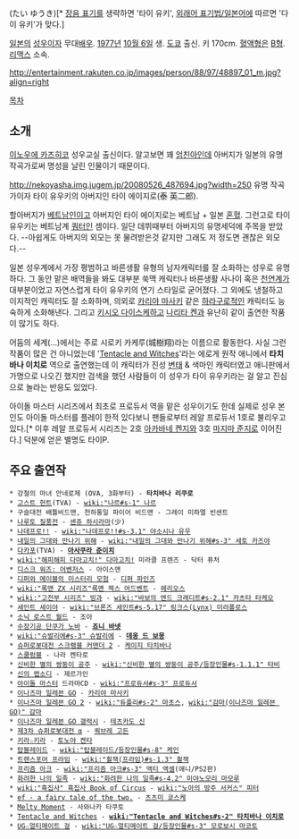 {{{+1 泰勇気 }}} (たい ゆうき)[* [[장음 표기]]를 생략하면 '타이 유키', [[외래어 표기법/일본어]]에 따르면 '다이 유키'가 맞다.]

[[일본]]의 [[성우]]이자 무대[[배우]]. [[1977년]] [[10월 6일]] 생. [[도쿄]] 출신. 키 170cm. [[혈액형]]은 [[B형]]. [[리맥스]] 소속.

http://entertainment.rakuten.co.jp/images/person/88/97/48897_01_m.jpg?align=right

[[목차]]

== 소개 ==
[[이노우에 카즈히코]] 성우교실 출신이다. 알고보면 꽤 [[엄친아]]인데 아버지가 일본의 유명 작곡가로써 명성을 날린 인물이기 때문이다.

http://nekoyasha.img.jugem.jp/20080526_487694.jpg?width=250
유명 작곡가이자 타이 유우키의 아버지인 타이 에이지로(泰 英二郎).

할아버지가 [[베트남]]인이고 아버지인 타이 에이지로는 베트남 + 일본 [[혼혈]]. 그런고로 타이 유우키는 베트남계 [[쿼터]]인 셈이다. 일단 데뷔때부터 아버지의 유명세덕에 주목을 받았다. --아쉽게도 아버지의 외모는 못 물려받은것 같지만 그래도 저 정도면 괜찮은 외모다.--

일본 성우계에서 가장 평범하고 바른생활 유형의 남자캐릭터를 잘 소화하는 성우로 유명하다. 그 동안 맡은 배역들을 봐도 대부분 쑥맥 캐릭터나 바른생활 사나이 혹은 [[천연]]계가 대부분이었고 자연스럽게 타이 유우키의 연기 스타일로 굳어졌다. 그 외에도 냉철하고 이지적인 캐릭터도 잘 소화하며, 의외로 [[카리야 마사키]] 같은 [[하라구로]]적인 캐릭터도 능숙하게 소화해낸다. 그리고 [[키시오 다이스케]]하고 [[나리타 켄]]과 유난히 같이 출연한 작품이 많기도 하다.

어둠의 세계(…)에서는 주로 시로키 카케루(城樹翔)라는 이름으로 활동한다. 사실 그런 작품이 많은 건 아니었는데 '[[Tentacle and Witches]]'라는 에로게 원작 애니에서 '''타치바나 이치로''' 역으로 출연했는데 이 캐릭터가 진성 [[변태]] & 색마인 캐릭터였고 애니판에서 가명으로 나오긴 했지만 검색을 했던 사람들이 이 성우가 타이 유우키라는 걸 알고 진심으로 놀라는 반응도 있었다.

아이돌 마스터 시리즈에서 최초로 프로듀서 역을 맡은 성우이기도 한데 실제로 성우 본인도 아이돌 마스터를 플레이 한적 있다보니 팬들로부터 레알 프로듀서 1호로 불리우고 있다.[* 이후 레알 프로듀서 시리즈는 2호 [[아카바네 켄지]]와 3호 [[마지마 준지]]로 이어진다.] 덕분에 얻은 별명도 타이P.

== 주요 출연작 ==
 * 강철의 마녀 안네로제 (OVA, 3화부터) - '''타치바나 리쿠로'''
 * [[고스트 헌트]](TVA) - [[wiki:"나르#s-1" 나르]] 
 * 구슬대전 배틀비드맨, 천하통일 파이어 비드맨 - 그레이 미하엘 빈센트
 * [[나루토|나루토 질풍전]] - [[센쥬 하시라마]](少)
 * [[나데프로!!]] - [[wiki:"나데프로!!#s-3.1" 야소시나 유우]]
 * [[내일의 그대와 만나기 위해]] - [[wiki:"내일의 그대와 만나기 위해#s-3" 세토 카즈야]]
 * [[다카포]](TVA) - '''[[아사쿠라 준이치]]'''
 * [[wiki:"해피해피 다마고치!" 다마고치!]] 미라클 프렌즈 - 닥터 퓨처
 * [[디스크 워즈: 어벤저스]] - 아이스맨
 * [[디퍼와 메이블의 미스터리 모험]] - [[디퍼 파인즈]]
 * [[wiki:"록맨 ZX 시리즈"록맨 젝스 어드벤트]] - [[헤리오스]]
 * [[wiki:"고전부 시리즈" 빙과]] - [[wiki:"바보의 엔드 크레디트#s-2.1" 카츠타 타케오]]
 * [[세인트 세이야]] - [[wiki:"브론즈 세인트#s-5.17" 링크스(Lynx) 미라폴로스]]
 * [[소닉 로스트 월드]] - 조아
 * [[수장기공 단쿠가 노바]] - '''[[죠니 바넷]]'''
 * [[wiki:"슈발리에#s-3" 슈발리에]] - '''[[슈발리에 데옹|데옹 드 보몽]]'''
 * [[슈퍼로봇대전 스크램블 커맨더 2]] - [[케이지 타치바나]]
 * [[스쿨럼블]] - 나라 켄타로
 * [[신비한 별의 쌍둥이 공주]] - [[wiki:"신비한 별의 쌍둥이 공주/등장인물#s-1.1.1" 타비]]
 * [[신의 랩소디]] - 제르가인
 * [[아이돌 마스터]] 드라마CD - [[wiki:"프로듀서#s-3" 프로듀서]]
 * [[이나즈마 일레븐 GO]] - [[카리야 마사키]]
 * [[이나즈마 일레븐 GO 2]] - [[wiki:"듀플리#s-2" 마초스]], [[wiki:"감마(이나즈마 일레븐 GO)" 감마]]
 * [[이나즈마 일레븐 GO 갤럭시]] - [[테츠카도 신]]
 * [[제3차 슈퍼로봇대전 α]] - [[쿼브레 고든]]
 * [[키라☆키라]] - [[토노야 켄타]]
 * [[탑블레이드]] - [[wiki:"탑블레이드/등장인물#s-8" 케인]]
 * [[트랜스포머 프라임]] - [[wiki:"휠잭(프라임)#s-1.3" 휠잭]]
 * [[프리즘 아크]] - [[wiki:"프리즘 아크#s-3" 액티 액셀]](애니/PS2판)
 * [[화려한 나의 일족]] - [[wiki:"화려한 나의 일족#s-4.2" 미야노모리 마모루]]
 * [[wiki:"흑집사" 흑집사 Book of Circus]] - [[wiki:"노아의 방주 서커스" 피터]]
 * [[ef - a fairy tale of the two.]] - [[츠츠미 쿄스케]]
 * [[Melty Moment]] - 사와나카 타쿠토
 * [[Tentacle and Witches]] - '''[[wiki:"Tentacle and Witches#s-2" 타치바나 이치로]]'''
 * [[UG☆얼티메이트 걸]] - [[wiki:"UG☆얼티메이트 걸/등장인물#s-3" 모로보시 마코토]]
